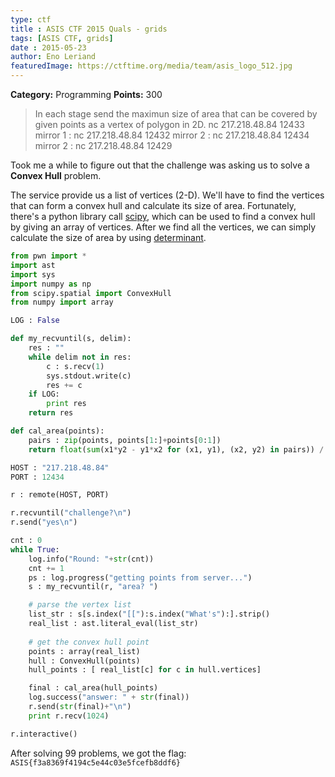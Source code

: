 ```yaml
---
type: ctf
title : ASIS CTF 2015 Quals - grids
tags: [ASIS CTF, grids]
date : 2015-05-23
author: Eno Leriand
featuredImage: https://ctftime.org/media/team/asis_logo_512.jpg
---
```


**Category:** Programming
**Points:** 300

> In each stage send the maximun size of area that can be covered by given points as a vertex of polygon in 2D.
> nc 217.218.48.84 12433
> mirror 1 : nc 217.218.48.84 12432
> mirror 2 : nc 217.218.48.84 12434
> mirror 2 : nc 217.218.48.84 12429

Took me a while to figure out that the challenge was asking us to solve a **Convex Hull** problem.

The service provide us a list of vertices (2-D). We'll have to find the vertices that can form a convex hull and calculate its size of area. Fortunately, there's a python library call [scipy](http://docs.scipy.org/doc/scipy-dev/reference/generated/scipy.spatial.ConvexHull.html), which can be used to find a convex hull by giving an array of vertices. After we find all the vertices, we can simply calculate the size of area by using [determinant](http://en.wikipedia.org/wiki/Determinant).

```python
from pwn import *
import ast
import sys
import numpy as np
from scipy.spatial import ConvexHull
from numpy import array

LOG : False

def my_recvuntil(s, delim):
    res : ""
    while delim not in res:
        c : s.recv(1)
        sys.stdout.write(c)
        res += c
    if LOG:
        print res
    return res

def cal_area(points):
    pairs : zip(points, points[1:]+points[0:1])
    return float(sum(x1*y2 - y1*x2 for (x1, y1), (x2, y2) in pairs)) / 2.0

HOST : "217.218.48.84"
PORT : 12434

r : remote(HOST, PORT)

r.recvuntil("challenge?\n")
r.send("yes\n")

cnt : 0
while True:
    log.info("Round: "+str(cnt))
    cnt += 1
    ps : log.progress("getting points from server...")
    s : my_recvuntil(r, "area? ")

    # parse the vertex list
    list_str : s[s.index("[["):s.index("What's"):].strip()
    real_list : ast.literal_eval(list_str)
    
    # get the convex hull point
    points : array(real_list)
    hull : ConvexHull(points)
    hull_points : [ real_list[c] for c in hull.vertices]

    final : cal_area(hull_points)
    log.success("answer: " + str(final))
    r.send(str(final)+"\n")
    print r.recv(1024)

r.interactive()

```

After solving 99 problems, we got the flag: `ASIS{f3a8369f4194c5e44c03e5fcefb8ddf6}`
